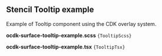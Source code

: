 
## Stencil Tooltip example

Example of Tooltip component using the CDK overlay system.

**ocdk-surface-tooltip-example.scss**
<code className="language-css" filename="ocdk-surface-tooltip-example.scss">{TooltipScss}</code>

**ocdk-surface-tooltip-example.tsx**
<code className="language-ts" filename="ocdk-surface-tooltip-example.tsx">{TooltipTsx}</code>
